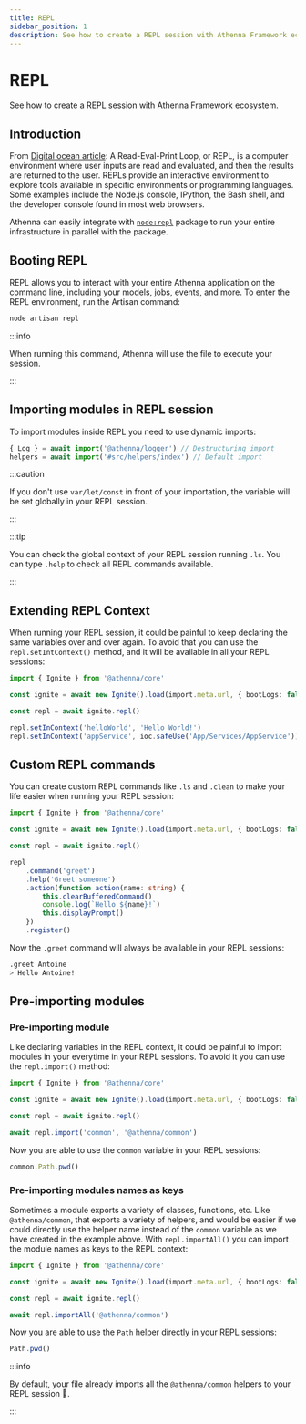 ```yaml
---
title: REPL
sidebar_position: 1
description: See how to create a REPL session with Athenna Framework ecosystem.
---
```



# REPL

See how to create a REPL session with Athenna Framework ecosystem.

## Introduction

From [Digital ocean article](https://www.digitalocean.com/community/tutorials/what-is-repl): 
A Read-Eval-Print Loop, or REPL, is a computer environment 
where user inputs are read and evaluated, and then the results 
are returned to the user. REPLs provide an interactive 
environment to explore tools available in specific environments 
or programming languages. Some examples include the Node.js 
console, IPython, the Bash shell, and the developer console 
found in most web browsers.

Athenna can easily integrate with 
[`node:repl`](https://nodejs.org/api/repl.html#repl) package 
to run your entire infrastructure in parallel with the package.

## Booting REPL

REPL allows you to interact with your entire Athenna 
application on the command line, including your models,
jobs, events, and more. To enter the REPL environment, 
run the Artisan command:

```bash
node artisan repl
```

:::info

When running this command, Athenna will use the 
<Path father="bin" child="repl.ts" /> file to execute your session.

:::

## Importing modules in REPL session

To import modules inside REPL you need to use dynamic imports:

```typescript
{ Log } = await import('@athenna/logger') // Destructuring import
helpers = await import('#src/helpers/index') // Default import
```

:::caution

If you don't use `var/let/const` in front of your importation, 
the variable will be set globally in your REPL session.

:::

:::tip

You can check the global context of your REPL session 
running `.ls`. You can type `.help` to check all REPL 
commands available.

:::

## Extending REPL Context

When running your REPL session, it could be painful to
keep declaring the same variables over and over again. To
avoid that you can use the `repl.setIntContext()` method,
and it will be available in all your REPL sessions:

```typescript title="Path.bin('repl.ts')"
import { Ignite } from '@athenna/core'

const ignite = await new Ignite().load(import.meta.url, { bootLogs: false })

const repl = await ignite.repl()

repl.setInContext('helloWorld', 'Hello World!')
repl.setInContext('appService', ioc.safeUse('App/Services/AppService'))
```

## Custom REPL commands

You can create custom REPL commands like `.ls` and `.clean`
to make your life easier when running your REPL session:

```typescript title="Path.bin('repl.ts')"
import { Ignite } from '@athenna/core'

const ignite = await new Ignite().load(import.meta.url, { bootLogs: false })

const repl = await ignite.repl()

repl
    .command('greet')
    .help('Greet someone')
    .action(function action(name: string) {
        this.clearBufferedCommand()
        console.log(`Hello ${name}!`)
        this.displayPrompt()
    })
    .register()
```

Now the `.greet` command will always be available in your
REPL sessions:

```bash
.greet Antoine
> Hello Antoine!
```

## Pre-importing modules

### Pre-importing module

Like declaring variables in the REPL context, it could be painful
to import modules in your everytime in your REPL sessions. To avoid
it you can use the `repl.import()` method:

```typescript
import { Ignite } from '@athenna/core'

const ignite = await new Ignite().load(import.meta.url, { bootLogs: false })

const repl = await ignite.repl()

await repl.import('common', '@athenna/common')
```

Now you are able to use the `common` variable in your REPL sessions:

```typescript
common.Path.pwd()
```

### Pre-importing modules names as keys

Sometimes a module exports a variety of classes, functions, etc.
Like `@athenna/common`, that exports a variety of helpers, and would
be easier if we could directly use the helper name instead
of the `common` variable as we have created in the example above.
With `repl.importAll()` you can import the module names as keys to
the REPL context:

```typescript
import { Ignite } from '@athenna/core'

const ignite = await new Ignite().load(import.meta.url, { bootLogs: false })

const repl = await ignite.repl()

await repl.importAll('@athenna/common')
```

Now you are able to use the `Path` helper directly in your REPL sessions:

```typescript
Path.pwd()
```

:::info

By default, your <Path father="bin" child="repl.ts" /> file already
imports all the `@athenna/common` helpers to your REPL session 🤩.

:::
